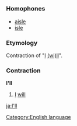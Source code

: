 =={{en}}==
[[Category:English language]]
===Homophones===
*[[aisle]]
*[[isle]]
===Etymology===
Contraction of "[[I]] [[will|(wi)ll]]".
===Contraction===
'''I'll'''

#[[I]] [[will]]

[[ja:I'll]]